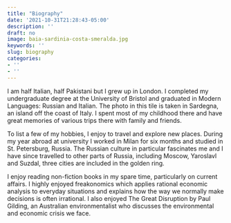 ```yaml
---
title: "Biography"
date: '2021-10-31T21:28:43-05:00'
description: ''
draft: no
image: baia-sardinia-costa-smeralda.jpg
keywords: ''
slug: biography
categories:
- ''
- ''
---
```


I am half Italian, half Pakistani but I grew up in London. I completed my undergraduate degree at the University of Bristol and graduated in Modern Languages: Russian and Italian. The photo in this tile is taken in Sardegna, an island off the coast of Italy. I spent most of my childhood there and have great memories of various trips there with family and friends. 

To list a few of my hobbies, I enjoy to travel and explore new places. During my year abroad at university I worked in Milan for six months and studied in St. Petersburg, Russia. The Russian culture in particular fascinates me and I have since travelled to other parts of Russia, including Moscow, Yaroslavl and Suzdal, three cities are included in the golden ring. 

I enjoy reading non-fiction books in my spare time, particularly on current affairs. I highly enjoyed freakonomics which applies rational economic analysis to everyday situations and explains how the way we normally make decisions is often irrational. I also enjoyed The Great Disruption by Paul Gilding, an Australian environmentalist who discusses the environmental and economic crisis we face. 